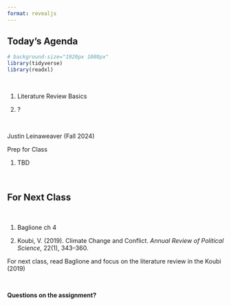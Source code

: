 ```yaml
---
format: revealjs
---
```


## Today's Agenda {background-image="Images/Background-Rally_v2.png" .center}

```r
# background-size="1920px 1080px"
library(tidyverse)
library(readxl)
```

<br>

::: {.r-fit-text}

1. Literature Review Basics 

2. ?

:::

<br>

::: r-stack
Justin Leinaweaver (Fall 2024)
:::

::: notes
Prep for Class

1. TBD

<br>


:::



## {background-image="Images/background-teal4.png" .center}

::: notes


:::




## For Next Class {background-image="Images/background-blue_triangles.jpg" .center}

<br>

1. Baglione ch 4

2. Koubi, V. (2019). Climate Change and Conflict. *Annual Review of Political Science*, 22(1), 343–360.

::: notes

For next class, read Baglione and focus on the literature review in the Koubi (2019)

<br>

**Questions on the assignment?**
:::